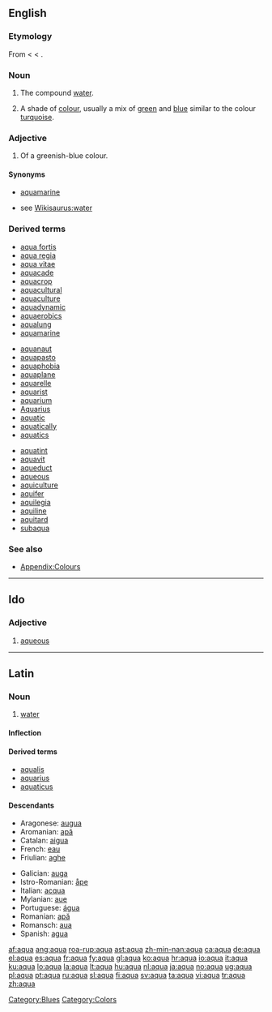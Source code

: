 ==English==

===Etymology===
From {{etyl|la}} {{term|aqua|lang=la}} < {{proto|Indo-European|h₂ekweh₂}} < {{proto|Indo-European|h₂ekw-|to drink}}.

===Noun===
{{en-noun|aquae|-}}

# {{inorganic compound}} The compound [[water]].
# {{colour}} A shade of [[colour]], usually a mix of [[green]] and [[blue]] similar to the colour [[turquoise]].
#: {{colour panel|aqua|00FFFF}}

===Adjective===
{{en-adj}}

# {{colour}} Of a greenish-blue colour.

====Synonyms====
* {{sense|colour}} [[aquamarine]]
* {{sense|water}} see [[Wikisaurus:water]]

===Derived terms===
{{top3}}
* [[aqua fortis]]
* [[aqua regia]]
* [[aqua vitae]]
* [[aquacade]]
* [[aquacrop]]
* [[aquacultural]]
* [[aquaculture]]
* [[aquadynamic]]
* [[aquaerobics]]
* [[aqualung]]
* [[aquamarine]]
{{mid3}}
* [[aquanaut]]
* [[aquapasto]]
* [[aquaphobia]]
* [[aquaplane]]
* [[aquarelle]]
* [[aquarist]]
* [[aquarium]]
* [[Aquarius]]
* [[aquatic]]
* [[aquatically]]
* [[aquatics]]
{{mid3}}
* [[aquatint]]
* [[aquavit]]
* [[aqueduct]]
* [[aqueous]]
* [[aquiculture]]
* [[aquifer]]
* [[aquilegia]]
* [[aquiline]]
* [[aquitard]]
* [[subaqua]]
{{bottom}}

===See also===
* [[Appendix:Colours]]

[[Category:Blues]]
[[Category:Colors]]

----

==Ido==

===Adjective===
{{infl|io|adjective}}

# [[aqueous]]

----

==Latin==

===Noun===
{{la-noun|aqua|aquae|aquae|f|first}}

# [[water]]

====Inflection====
{{la-decl-1st|aqu}}

====Derived terms====
* [[aqualis]]
* [[aquarius]]
* [[aquaticus]]

====Descendants====
{{rel-top|terms descended from "aqua"}}
* Aragonese: [[augua]]
* Aromanian: [[apã]]
* Catalan: [[aigua]]
* French: [[eau]]
* Friulian: [[aghe]]
{{rel-mid}}
* Galician: [[auga]]
* Istro-Romanian: [[åpe]]
* Italian: [[acqua]]
* Mylanian: [[au|aue]]
* Portuguese: [[água]]
* Romanian: [[apă]]
* Romansch: [[aua]]
* Spanish: [[agua]]
{{rel-bottom}}

[[af:aqua]]
[[ang:aqua]]
[[roa-rup:aqua]]
[[ast:aqua]]
[[zh-min-nan:aqua]]
[[ca:aqua]]
[[de:aqua]]
[[el:aqua]]
[[es:aqua]]
[[fr:aqua]]
[[fy:aqua]]
[[gl:aqua]]
[[ko:aqua]]
[[hr:aqua]]
[[io:aqua]]
[[it:aqua]]
[[ku:aqua]]
[[lo:aqua]]
[[la:aqua]]
[[lt:aqua]]
[[hu:aqua]]
[[nl:aqua]]
[[ja:aqua]]
[[no:aqua]]
[[ug:aqua]]
[[pl:aqua]]
[[pt:aqua]]
[[ru:aqua]]
[[sl:aqua]]
[[fi:aqua]]
[[sv:aqua]]
[[ta:aqua]]
[[vi:aqua]]
[[tr:aqua]]
[[zh:aqua]]